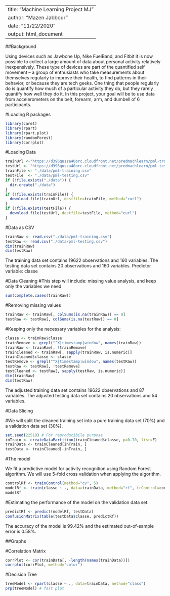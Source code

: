 
---
title: "Machine Learning Project MJ"
author: "Mazen Jabbour"
date: "11/22/2020"
output: html_document
---

##Background

Using devices such as Jawbone Up, Nike FuelBand, and Fitbit it is now possible to collect a large amount of data about personal activity relatively inexpensively. These type of devices are part of the quantified self movement – a group of enthusiasts who take measurements about themselves regularly to improve their health, to find patterns in their behavior, or because they are tech geeks. One thing that people regularly do is quantify how much of a particular activity they do, but they rarely quantify how well they do it. In this project, your goal will be to use data from accelerometers on the belt, forearm, arm, and dumbell of 6 participants. 

#Loading R packages

```r
library(caret)
library(rpart)
library(rpart.plot)
library(randomForest)
library(corrplot)

```

#Loading Data

```r
trainUrl <-"https://d396qusza40orc.cloudfront.net/predmachlearn/pml-training.csv"
testUrl <- "https://d396qusza40orc.cloudfront.net/predmachlearn/pml-testing.csv"
trainFile <- "./data/pml-training.csv"
testFile  <- "./data/pml-testing.csv"
if (!file.exists("./data")) {
  dir.create("./data")
}
if (!file.exists(trainFile)) {
  download.file(trainUrl, destfile=trainFile, method="curl")
}
if (!file.exists(testFile)) {
  download.file(testUrl, destfile=testFile, method="curl")
}

```

#Data as CSV

```r
trainRaw <- read.csv("./data/pml-training.csv")
testRaw <- read.csv("./data/pml-testing.csv")
dim(trainRaw)
dim(testRaw)
```

The training data set contains 19622 observations and 160 variables.
The testing data set contains 20 observations and 160 variables.
Predictor variable: classe

#Data Cleaning
#This step will include: missing value analysis, and keep only the variables we need

```r
sum(complete.cases(trainRaw))
```

#Removing missing values

```r
trainRaw <- trainRaw[, colSums(is.na(trainRaw)) == 0] 
testRaw <- testRaw[, colSums(is.na(testRaw)) == 0] 
```

#Keeping only the necessary variables for the analysis:

```r
classe <- trainRaw$classe
trainRemove <- grepl("^X|timestamp|window", names(trainRaw))
trainRaw <- trainRaw[, !trainRemove]
trainCleaned <- trainRaw[, sapply(trainRaw, is.numeric)]
trainCleaned$classe <- classe
testRemove <- grepl("^X|timestamp|window", names(testRaw))
testRaw <- testRaw[, !testRemove]
testCleaned <- testRaw[, sapply(testRaw, is.numeric)]
dim(trainRaw)
dim(testRaw)
```

The adjusted training data set contains 19622 observations and 87 variables.
The adjusted testing data set contains 20 observations and 54 variables.

#Data Slicing

#We will split the cleaned training set into a pure training data set (70%) and a validation data set (30%). 

```r
set.seed(22519) # For reproducibile purpose
inTrain <- createDataPartition(trainCleaned$classe, p=0.70, list=F)
trainData <- trainCleaned[inTrain, ]
testData <- trainCleaned[-inTrain, ]

```

#The model

We fit a predictive model for activity recognition using Random Forest algorithm. 
We will use 5-fold cross validation when applying the algorithm.

```r
controlRf <- trainControl(method="cv", 5)
modelRf <- train(classe ~ ., data=trainData, method="rf", trControl=controlRf, ntree=250)
modelRf

```

#Estimating the performance of the model on the validation data set.

```r
predictRf <- predict(modelRf, testData)
confusionMatrix(table(testData$classe, predictRf)) 

```


The accuracy of the model is 99.42% and the estimated out-of-sample error is 0.58%.

##Graphs

#Correlation Matrix
```r
corrPlot <- cor(trainData[, -length(names(trainData))])
corrplot(corrPlot, method="color")
```

#Decision Tree

```r
treeModel <- rpart(classe ~ ., data=trainData, method="class")
prp(treeModel) # fast plot

```

